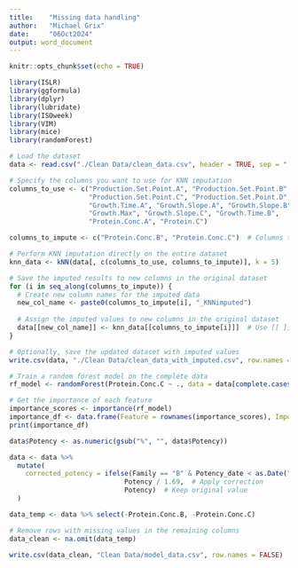 ```yaml
---
title:    "Missing data handling"
author:   "Michael Grix"
date:     "06Oct2024"
output: word_document
---
```


```r
knitr::opts_chunk$set(echo = TRUE)
```

```r
library(ISLR)
library(ggformula)
library(dplyr)
library(lubridate)
library(ISOweek)
library(VIM)
library(mice)
library(randomForest)
```

```r
# Load the dataset
data <- read.csv("./Clean Data/clean_data.csv", header = TRUE, sep = ",")

# Specify the columns you want to use for KNN imputation
columns_to_use <- c("Production.Set.Point.A", "Production.Set.Point.B", 
                    "Production.Set.Point.C", "Production.Set.Point.D", 
                    "Growth.Time.A", "Growth.Slope.A", "Growth.Slope.B", 
                    "Growth.Max", "Growth.Slope.C", "Growth.Time.B", 
                    "Protein.Conc.A", "Protein.C")  

columns_to_impute <- c("Protein.Conc.B", "Protein.Conc.C")  # Columns that need imputation

# Perform KNN imputation directly on the entire dataset
knn_data <- kNN(data[, c(columns_to_use, columns_to_impute)], k = 5)

# Save the imputed results to new columns in the original dataset
for (i in seq_along(columns_to_impute)) {
  # Create new column names for the imputed data
  new_col_name <- paste0(columns_to_impute[i], "_KNNimputed")
  
  # Assign the imputed values to new columns in the original dataset
  data[[new_col_name]] <- knn_data[[columns_to_impute[i]]]  # Use [[ ]] for correct assignment
}

# Optionally, save the updated dataset with imputed values
write.csv(data, "./Clean Data/clean_data_with_imputed.csv", row.names = FALSE)

```



```r


# Train a random forest model on the complete data
rf_model <- randomForest(Protein.Conc.C ~ ., data = data[complete.cases(data), c(columns_to_use, "Protein.Conc.C")], importance = TRUE)

# Get the importance of each feature
importance_scores <- importance(rf_model)
importance_df <- data.frame(Feature = rownames(importance_scores), Importance = importance_scores[, 1])
print(importance_df)

```
```r

data$Potency <- as.numeric(gsub("%", "", data$Potency))

data <- data %>%
  mutate(
    corrected_potency = ifelse(Family == "B" & Potency_date < as.Date("2017-11-27"),
                             Potency / 1.69,  # Apply correction
                             Potency)  # Keep original value
  )

data_temp <- data %>% select(-Protein.Conc.B, -Protein.Conc.C)

# Remove rows with missing values in the remaining columns
data_clean <- na.omit(data_temp)

```

```r
write.csv(data_clean, "Clean Data/model_data.csv", row.names = FALSE)
```



